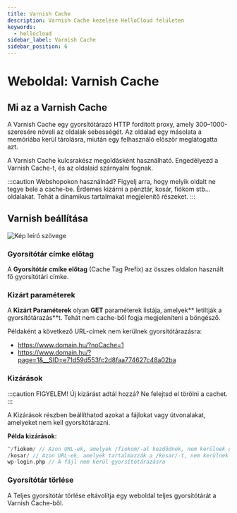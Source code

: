 ```yaml
---
title: Varnish Cache
description: Varnish Cache kezelése HelloCloud felületen
keywords:
  - hellocloud
sidebar_label: Varnish Cache
sidebar_position: 6
---
```


# <FontAwesomeIcon icon="fa-solid fa-rabbit text-primary" /> Weboldal: Varnish Cache

## Mi az a Varnish Cache

A Varnish Cache egy gyorsítótárazó HTTP fordított proxy, amely 300–1000-szeresére növeli az oldalak sebességét. Az oldalad egy másolata a memóriába kerül tárolásra, miután egy felhasználó először meglátogatta azt.

A Varnish Cache kulcsrakész megoldásként használható. Engedélyezd a Varnish Cache-t, és az oldalaid szárnyalni fognak.

:::caution Webshopokon használnád?
Figyelj arra, hogy melyik oldalt ne tegye bele a cache-be. Érdemes kizárni a pénztár, kosár, fiókom stb... oldalakat. Tehát a dinamikus tartalmakat megjelenítő részeket. 
:::

## Varnish beállítása

<BrowserWindow url="https://peldaweboldal.hu">
  <img src="https://cdn.hellowp.cloud/hub/hellocloud/hellocloud-021.png" alt="Kép leíró szövege"></img>
</BrowserWindow>

### Gyorsítótár címke előtag

A **Gyorsítótár cmíke előtag** (Cache Tag Prefix) az összes oldalon használt fő gyorsítótári címke. 

### Kizárt paraméterek

A **Kizárt Paraméterek** olyan **GET** paraméterek listája, amelyek** letiltják a gyorsítótárazás**t. Tehát nem cache-ből fogja megjeleníteni a böngésző.

Példaként a következő URL-címek nem kerülnek gyorsítótárazásra:

- https://www.domain.hu/?noCache=1
- https://www.domain.hu/?page=1&__SID=e71d59d553fc2d8faa774627c48a02ba


### Kizárások
:::caution FIGYELEM!
Új kizárást adtál hozzá? Ne felejtsd el törölni a cachet.
:::

A Kizárások részben beállíthatod azokat a fájlokat vagy útvonalakat, amelyeket nem kell gyorsítótárazni.

**Példa kizárások:**

```php
^/fiokom/ // Azon URL-ek, amelyek /fiokom/-al kezdődnek, nem kerülnek gyorsítótárazásra
/kosar/ // Azon URL-ek, amelyek tartalmazzák a /kosar/-t, nem kerülnek gyorsítótárazásra
wp-login.php // A fájl nem kerül gyorsítótárazásra
```

### Gyorsítótár törlése

A Teljes gyorsítótár törlése eltávolítja egy weboldal teljes gyorsítótárát a Varnish Cache-ből.